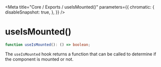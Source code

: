 
<Meta
  title="Core / Exports / useIsMounted()"
  parameters={{
        chromatic: {
            disableSnapshot: true,
        },
    }}
/>

# useIsMounted()

```ts
function useIsMounted(): () => boolean;
```

The `useIsMounted` hook returns a function that can be called to determine if
the component is mounted or not.
